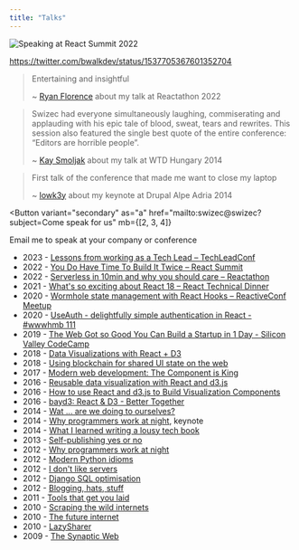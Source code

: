 ```yaml
---
title: "Talks"
---
```



![Speaking at React Summit 2022](../images/react-summit-wide.jpeg)

https://twitter.com/bwalkdev/status/1537705367601352704

> Entertaining and insightful
>
> ~ [Ryan Florence](https://twitter.com/ryanflorence) about my talk at Reactathon 2022

> Swizec had everyone simultaneously laughing, commiserating and applauding with his epic tale of blood, sweat, tears and rewrites. This session also featured the single best quote of the entire conference: “Editors are horrible people”.
>
> ~ [Kay Smoljak](http://kay.smoljak.com/2014/04/write-the-docs/) about my talk at WTD Hungary 2014

> First talk of the conference that made me want to close my laptop
>
> ~ [lowk3y](http://twitter.com/lowk3y) about my keynote at Drupal Alpe Adria 2014

<Button
  variant="secondary"
  as="a"
  href="mailto:swizec@swizec?subject=Come speak for us"
  mb={[2, 3, 4]}
>
  Email me to speak at your company or conference
</Button>

- 2023 - [Lessons from working as a Tech Lead – TechLeadConf](https://portal.gitnation.org/contents/on-becoming-a-tech-lead)
- 2022 - [You Do Have Time To Build It Twice – React Summit](https://portal.gitnation.org/contents/you-do-have-time-to-build-it-twice)
- 2022 - [Serverless in 10min and why you should care – Reactathon](https://www.youtube.com/watch?v=tQCBQY7ZMpA)
- 2021 - [What's so exciting about React 18 – React Technical Dinner](https://www.youtube.com/watch?v=m561rXUVkNI)
- 2020 - [Wormhole state management with React Hooks – ReactiveConf Meetup](https://www.youtube.com/watch?v=62AMy1QIpzk)
- 2020 - [UseAuth - delightfully simple authentication in React - #wwwhmb 111](https://www.youtube.com/watch?v=JUadifIFBTQ)
- 2019 - [The Web Got so Good You Can Build a Startup in 1 Day - Silicon Valley CodeCamp](https://www.siliconvalley-codecamp.com/Session/2019/the-web-got-so-good-you-can-build-a-startup-in-1-day)
- 2018 - [Data Visualizations with React + D3](https://www.youtube.com/watch?v=9JvIyz7uB2s)
- 2018 - [Using blockchain for shared UI state on the web](https://www.youtube.com/watch?v=fSpLUWhde5M)
- 2017 - [Modern web development: The Component is King](https://www.meetup.com/ReactJS-Boston/events/245412798/)
- 2016 - [Reusable data visualization with React and d3.js](https://www.youtube.com/watch?v=UP1nCXG2t4M)
- 2016 - [How to use React and d3.js to Build Visualization Components](https://www.youtube.com/watch?v=TbTOh5c4CGo)
- 2016 - [bayd3: React & D3 - Better Together](https://www.youtube.com/watch?v=47uMw-2mb4U)
- 2014 - [Wat ... are we doing to ourselves?](https://www.youtube.com/watch?v=LED7ezyT7l0)
- 2014 - [Why programmers work at night](https://www.youtube.com/watch?v=xVT19ZBL2g8), keynote
- 2014 - [What I learned writing a lousy tech book](https://www.youtube.com/watch?v=w1L2SgQuv6Q)
- 2013 - [Self-publishing yes or no](http://video.kiberpipa.org/samozaloznistvo_da_ali_ne/)
- 2012 - [Why programmers work at night](http://2012.webcampzg.org/swizec-teller-why-programmers-code-at-night/)
- 2012 - [Modern Python idioms](http://video.kiberpipa.org/py_swizec_modern_python_idioms/)
- 2012 - [I don't like servers](http://video.hekovnik.com/stc_4_p_2_swizec_i_dont_like_servers/)
- 2012 - [Django SQL optimisation](http://video.kiberpipa.org/pot_dml_0522/)
- 2012 - [Blogging, hats, stuff](http://video.kiberpipa.org/SU_Swizec_Teller-Bloganje_klobuki/)
- 2011 - [Tools that get you laid](http://video.webcamp.si/wc2011_teller_tools_that_get_you_laid/)
- 2010 - [Scraping the wild internets](http://video.kiberpipa.org/su_swizec_teller-ciscenje_divjih_internetov/)
- 2010 - [The future internet](http://video.kiberpipa.org/pot_swizec-the_future_internet/)
- 2010 - [LazySharer](http://video.kiberpipa.org/camp_swizec_teller-lazysharer/)
- 2009 - [The Synaptic Web](http://video.kiberpipa.org/camp_swizec-the_synaptic_web/)
